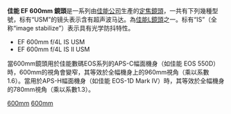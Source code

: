 {{Infobox photographic lens
| name         = EF 600mm {{f/}}4L IS USM
| image        = [[File:Canon_EF_600.jpg|200px]]
| maker        = [[佳能|佳能]]
| feat-is      = y
| feat-usm     = y
| feat-sbf     = n
| feat-macro   = n
| type         = p
| application  = Professional telephoto
| flength      = 600mm
| fov          = 1.0
| aperture     = {{f/}}4 to {{f/}}32
| groups       = 13
| elements     = 17
| diaphragm    = 8
| close-dist   = 5.5 m
| max-mag      = 0.12
| weight       = 5.360 kg
| max-diameter = 168 mm
| max-length   = 456 mm
| filter       = 52 mm drop-in
| hood         = 
| av-horiz     = 
| av-vert      = 
| av-diag      = 4° 10'
| start        = November 1988
| msrp         = 923,000 yen (USM) / 1,290,000 yen (IS USM)
| category     = Canon EF lenses
}}
'''佳能 EF 600mm 鏡頭'''是一系列由[[佳能公司|佳能公司]]生產的[[定焦鏡頭|定焦鏡頭]]，一共有下列幾種型號，标有“USM”的镜头表示含有超声波马达。為[[佳能L鏡頭|佳能L鏡頭]]之一。标有“IS”（全称“image stabilize”）表示具有光学防抖特性。
*EF 600mm f/4L IS USM
*EF 600mm f/4L IS II USM
當600mm鏡頭用於佳能數碼EOS系列的APS-C幅面機身（如佳能 EOS 550D）時，600mm的視角會變窄，其等效於全幅機身上的960mm視角（乘以系數1.6）。當用於APS-H幅面機身（如佳能 EOS-1D Mark IV）時，其等效於全幅機身的780mm視角（乘以系數1.3）。

{{Canon EF lenses}}

[[Category:佳能EF接環鏡頭|600mm]]
[[Category:佳能L镜头系列|600mm]]